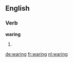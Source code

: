 
==English==

===Verb===
'''waring'''

# {{present participle of|ware}}

[[de:waring]]
[[fr:waring]]
[[nl:waring]]